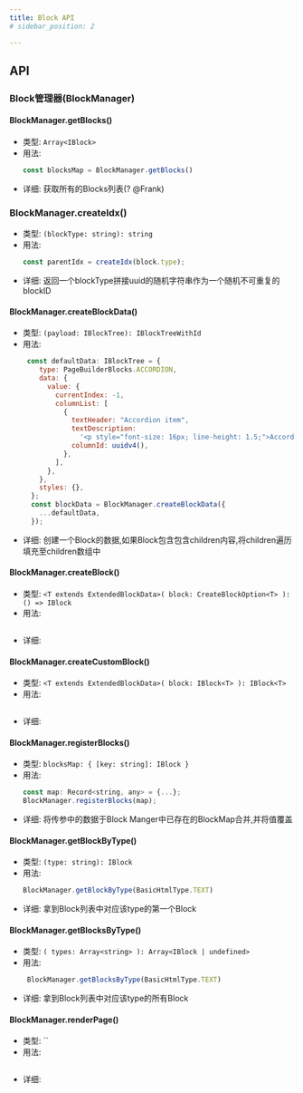 ```yaml
---
title: Block API
# sidebar_position: 2

---
```



## API



### Block管理器(BlockManager)

#### BlockManager.getBlocks()
* 类型: `Array<IBlock>`
* 用法: 
    ```js
    const blocksMap = BlockManager.getBlocks()
    ```
* 详细: 获取所有的Blocks列表(? @Frank)

### BlockManager.createIdx()
* 类型: `(blockType: string): string`
* 用法: 
    ```js
    const parentIdx = createIdx(block.type);
    ```
* 详细: 返回一个blockType拼接uuid的随机字符串作为一个随机不可重复的blockID

#### BlockManager.createBlockData()
* 类型: `(payload: IBlockTree): IBlockTreeWithId`
* 用法: 
    ```js
     const defaultData: IBlockTree = {
        type: PageBuilderBlocks.ACCORDION,
        data: {
          value: {
            currentIndex: -1,
            columnList: [
              {
                textHeader: "Accordion item",
                textDescription:
                  '<p style="font-size: 16px; line-height: 1.5;">Accordion content</p>',
                columnId: uuidv4(),
              },
            ],
          },
        },
        styles: {},
      };
      const blockData = BlockManager.createBlockData({
        ...defaultData,
      });
    ```
* 详细: 创建一个Block的数据,如果Block包含包含children内容,将children遍历填充至children数组中

#### BlockManager.createBlock()
* 类型: `<T extends ExtendedBlockData>( block: CreateBlockOption<T> ): () => IBlock`
* 用法: 
    ```js
    
    ```
* 详细: 

#### BlockManager.createCustomBlock()
* 类型: `<T extends ExtendedBlockData>( block: IBlock<T> ): IBlock<T>`
* 用法: 
    ```js
    
    ```
* 详细: 

#### BlockManager.registerBlocks()
* 类型: `blocksMap: { [key: string]: IBlock }`
* 用法: 
    ```js
    const map: Record<string, any> = {...};
    BlockManager.registerBlocks(map);
    ```
* 详细: 将传参中的数据于Block Manger中已存在的BlockMap合并,并将值覆盖

#### BlockManager.getBlockByType()
* 类型: `(type: string): IBlock`
* 用法: 
    ```js
    BlockManager.getBlockByType(BasicHtmlType.TEXT)
    ```
* 详细: 拿到Block列表中对应该type的第一个Block

#### BlockManager.getBlocksByType()
* 类型: `( types: Array<string> ): Array<IBlock | undefined>`
* 用法: 
    ```js
     BlockManager.getBlocksByType(BasicHtmlType.TEXT)
    ```
* 详细: 拿到Block列表中对应该type的所有Block

#### BlockManager.renderPage()
* 类型: ``
* 用法: 
    ```js
    
    ```
* 详细: 

